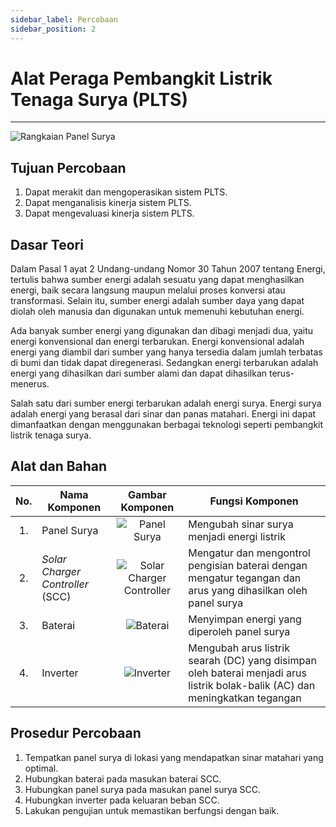 ```yaml
---
sidebar_label: Percobaan
sidebar_position: 2
---
```


# Alat Peraga Pembangkit Listrik Tenaga Surya (PLTS)

---

![Rangkaian Panel Surya](./img/ranut.jpg)

## Tujuan Percobaan

1. Dapat merakit dan mengoperasikan sistem PLTS.
2. Dapat menganalisis kinerja sistem PLTS.
3. Dapat mengevaluasi kinerja sistem PLTS.

## Dasar Teori

Dalam Pasal 1 ayat 2 Undang-undang Nomor 30 Tahun 2007 tentang Energi, tertulis bahwa sumber energi adalah sesuatu yang dapat menghasilkan energi, baik secara langsung maupun melalui proses konversi atau transformasi. Selain itu, sumber energi adalah sumber daya yang dapat diolah oleh manusia dan digunakan untuk memenuhi kebutuhan energi.

Ada banyak sumber energi yang digunakan dan dibagi menjadi dua, yaitu energi konvensional dan energi terbarukan. Energi konvensional adalah energi yang diambil dari sumber yang hanya tersedia dalam jumlah terbatas di bumi dan tidak dapat diregenerasi. Sedangkan energi terbarukan adalah energi yang dihasilkan dari sumber alami dan dapat dihasilkan terus-menerus.

Salah satu dari sumber energi terbarukan adalah energi surya. Energi surya adalah energi yang berasal dari sinar dan panas matahari. Energi ini dapat dimanfaatkan dengan menggunakan berbagai teknologi seperti pembangkit listrik tenaga surya.

## Alat dan Bahan

| No. | Nama Komponen | Gambar Komponen | Fungsi Komponen  |
|:---:|---|:---:|---|
| 1.  | Panel Surya | ![Panel Surya](./img/panel.jpg) | Mengubah sinar surya menjadi energi listrik |
| 2.  | _Solar Charger Controller_ (SCC) | ![Solar Charger Controller](./img/scc.jpg) | Mengatur dan mengontrol pengisian baterai dengan mengatur tegangan dan arus yang dihasilkan oleh panel surya |
| 3.  | Baterai | ![Baterai](./img/aki.jpg) | Menyimpan energi yang diperoleh panel surya |
| 4.  | Inverter | ![Inverter](./img/inver.jpg) | Mengubah arus listrik searah (DC) yang disimpan oleh baterai menjadi arus listrik bolak-balik (AC) dan meningkatkan tegangan |

## Prosedur Percobaan

1. Tempatkan panel surya di lokasi yang mendapatkan sinar matahari yang optimal.
2. Hubungkan baterai pada masukan baterai SCC.
3. Hubungkan panel surya pada masukan panel surya SCC.
4. Hubungkan inverter pada keluaran beban SCC.
5. Lakukan pengujian untuk memastikan berfungsi dengan baik.
